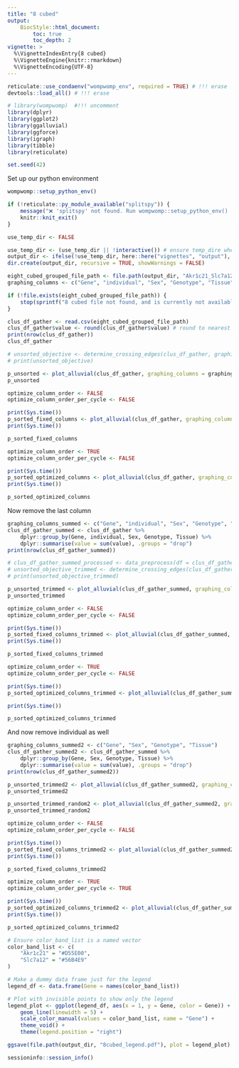 ```yaml
---
title: "8 cubed"
output:
    BiocStyle::html_document:
        toc: true
        toc_depth: 2
vignette: >
  %\VignetteIndexEntry{8 cubed}
  %\VignetteEngine{knitr::rmarkdown}
  %\VignetteEncoding{UTF-8}
---
```

```r
reticulate::use_condaenv("wompwomp_env", required = TRUE) # !!! erase
devtools::load_all() # !!! erase

# library(wompwomp)  #!!! uncomment
library(dplyr)
library(ggplot2)
library(ggalluvial)
library(ggforce)
library(igraph)
library(tibble)
library(reticulate)

set.seed(42)
```

Set up our python environment
```r
wompwomp::setup_python_env()
```

```r
if (!reticulate::py_module_available("splitspy")) {
    message("❌ 'splitspy' not found. Run wompwomp::setup_python_env() and restart R.")
    knitr::knit_exit()
}
```

```r
use_temp_dir <- FALSE

use_temp_dir <- (use_temp_dir || !interactive()) # ensure temp_dire when non-interactive always
output_dir <- ifelse(!use_temp_dir, here::here("vignettes", "output"), file.path(tempdir(), "vignette_output"))
dir.create(output_dir, recursive = TRUE, showWarnings = FALSE)
```

```r
eight_cubed_grouped_file_path <- file.path(output_dir, "Akr1c21_Slc7a12_grouped.csv")
graphing_columns <- c("Gene", "individual", "Sex", "Genotype", "Tissue", "Celltype_final")

if (!file.exists(eight_cubed_grouped_file_path)) {
    stop(sprintf("8 cubed file not found, and is currently not available for download. Please place the file in '%s'", eight_cubed_grouped_file_path))
}
```

```r
clus_df_gather <- read.csv(eight_cubed_grouped_file_path)
clus_df_gather$value <- round(clus_df_gather$value) # round to nearest whole number
print(nrow(clus_df_gather))
clus_df_gather
```

```r
# unsorted_objective <- determine_crossing_edges(clus_df_gather, graphing_columns = graphing_columns, column_weights = "value", return_weighted_layer_free_objective = TRUE)
# print(unsorted_objective)

p_unsorted <- plot_alluvial(clus_df_gather, graphing_columns = graphing_columns, column_weights = "value", sorting_algorithm = "none", color_bands = TRUE, color_boxes = FALSE, coloring_algorithm = "left", resolution = 12, verbose = TRUE, output_plot_path = file.path(output_dir, "8_cubed_full_unsorted.pdf"), min_text = 0.01, save_height = 24, save_width = 24)
p_unsorted
```

```r
optimize_column_order <- FALSE
optimize_column_order_per_cycle <- FALSE

print(Sys.time())
p_sorted_fixed_columns <- plot_alluvial(clus_df_gather, graphing_columns = graphing_columns, column_weights = "value", sorting_algorithm = "neighbornet", optimize_column_order = optimize_column_order, optimize_column_order_per_cycle = optimize_column_order_per_cycle, coloring_algorithm = "left", resolution = 12, color_bands = TRUE, color_boxes = FALSE, verbose = TRUE, output_plot_path = file.path(output_dir, "8_cubed_full_NN_fixed_columns.pdf"), min_text = 0.01, save_height = 24, save_width = 24)
print(Sys.time())

p_sorted_fixed_columns
```

```r
optimize_column_order <- TRUE
optimize_column_order_per_cycle <- FALSE

print(Sys.time())
p_sorted_optimized_columns <- plot_alluvial(clus_df_gather, graphing_columns = graphing_columns, column_weights = "value", sorting_algorithm = "neighbornet", optimize_column_order = optimize_column_order, optimize_column_order_per_cycle = optimize_column_order_per_cycle, coloring_algorithm = "left", resolution = 12, color_bands = TRUE, color_boxes = FALSE, verbose = TRUE, output_plot_path = file.path(output_dir, "8_cubed_full_NN_optimized_columns.pdf"), min_text = 0.01, save_height = 24, save_width = 24)
print(Sys.time())

p_sorted_optimized_columns
```

Now remove the last column
```r
graphing_columns_summed <- c("Gene", "individual", "Sex", "Genotype", "Tissue")
clus_df_gather_summed <- clus_df_gather %>%
    dplyr::group_by(Gene, individual, Sex, Genotype, Tissue) %>%
    dplyr::summarise(value = sum(value), .groups = "drop")
print(nrow(clus_df_gather_summed))
```

```r
# clus_df_gather_summed_processed <- data_preprocess(df = clus_df_gather_summed, graphing_columns = graphing_columns_summed, column_weights = "value", load_df = FALSE, do_gather_set_data = FALSE)
# unsorted_objective_trimmed <- determine_crossing_edges(clus_df_gather_summed_processed, graphing_columns = graphing_columns_summed, column_weights = "value", return_weighted_layer_free_objective = TRUE)
# print(unsorted_objective_trimmed)

p_unsorted_trimmed <- plot_alluvial(clus_df_gather_summed, graphing_columns = graphing_columns_summed, column_weights = "value", sorting_algorithm = "none", color_bands = TRUE, color_band_column = "Gene", color_band_list = c("#D55E00", "#56B4E9"), color_boxes = FALSE, coloring_algorithm = "none", verbose = TRUE, output_plot_path = file.path(output_dir, "8_cubed_trimmed_unsorted.pdf"), min_text = 0.01, save_height = 24, save_width = 24)
p_unsorted_trimmed
```

```r
optimize_column_order <- FALSE
optimize_column_order_per_cycle <- FALSE

print(Sys.time())
p_sorted_fixed_columns_trimmed <- plot_alluvial(clus_df_gather_summed, graphing_columns = graphing_columns_summed, column_weights = "value", sorting_algorithm = "neighbornet", optimize_column_order = optimize_column_order, optimize_column_order_per_cycle = optimize_column_order_per_cycle, color_bands = TRUE, color_band_column = "Gene", color_band_list = c("#D55E00", "#56B4E9"), color_boxes = FALSE, coloring_algorithm = "none", verbose = TRUE, output_plot_path = file.path(output_dir, "8_cubed_trimmed_NN_fixed_columns.pdf"), min_text = 0.01, save_height = 24, save_width = 24)
print(Sys.time())

p_sorted_fixed_columns_trimmed
```

```r
optimize_column_order <- TRUE
optimize_column_order_per_cycle <- FALSE

print(Sys.time())
p_sorted_optimized_columns_trimmed <- plot_alluvial(clus_df_gather_summed, graphing_columns = graphing_columns_summed, column_weights = "value", sorting_algorithm = "neighbornet", optimize_column_order = optimize_column_order, optimize_column_order_per_cycle = optimize_column_order_per_cycle, color_bands = TRUE, color_band_column = "Gene", color_band_list = c("#D55E00", "#56B4E9"), color_boxes = FALSE, coloring_algorithm = "none", verbose = TRUE, output_plot_path = file.path(output_dir, "8_cubed_trimmed_NN_optimized_columns.pdf"), min_text = 0.01, save_height = 24, save_width = 24)

print(Sys.time())

p_sorted_optimized_columns_trimmed
```

And now remove individual as well
```r
graphing_columns_summed2 <- c("Gene", "Sex", "Genotype", "Tissue")
clus_df_gather_summed2 <- clus_df_gather_summed %>%
    dplyr::group_by(Gene, Sex, Genotype, Tissue) %>%
    dplyr::summarise(value = sum(value), .groups = "drop")
print(nrow(clus_df_gather_summed2))
```

```r
p_unsorted_trimmed2 <- plot_alluvial(clus_df_gather_summed2, graphing_columns = graphing_columns_summed2, column_weights = "value", sorting_algorithm = "none", color_bands = TRUE, color_band_column = "Gene", color_band_list = c("#D55E00", "#56B4E9"), color_boxes = FALSE, coloring_algorithm = "none", verbose = TRUE, output_plot_path = file.path(output_dir, "8_cubed_trimmedX2_unsorted.pdf"), text_size = 35, axis_text_size = 35, axis_text_vjust = -5, min_text = 0.01, save_height = 24, save_width = 24)
p_unsorted_trimmed2
```

```r
p_unsorted_trimmed_random2 <- plot_alluvial(clus_df_gather_summed2, graphing_columns = graphing_columns_summed2, column_weights = "value", sorting_algorithm = "random", color_bands = TRUE, color_band_column = "Gene", color_band_list = c("#D55E00", "#56B4E9"), color_boxes = FALSE, coloring_algorithm = "none", verbose = TRUE, output_plot_path = file.path(output_dir, "8_cubed_trimmedX2_unsorted_random.pdf"), text_size = 35, axis_text_size = 35, axis_text_vjust = -5, min_text = 0.01, save_height = 24, save_width = 24)
p_unsorted_trimmed_random2
```

```r
optimize_column_order <- FALSE
optimize_column_order_per_cycle <- FALSE

print(Sys.time())
p_sorted_fixed_columns_trimmed2 <- plot_alluvial(clus_df_gather_summed2, graphing_columns = graphing_columns_summed2, column_weights = "value", sorting_algorithm = "neighbornet", optimize_column_order = optimize_column_order, optimize_column_order_per_cycle = optimize_column_order_per_cycle, color_bands = TRUE, color_band_column = "Gene", color_band_list = c("#D55E00", "#56B4E9"), color_boxes = FALSE, coloring_algorithm = "none", verbose = TRUE, output_plot_path = file.path(output_dir, "8_cubed_trimmedX2_NN_fixed_columns.pdf"), text_size = 35, axis_text_size = 35, axis_text_vjust = -5, min_text = 0.01, save_height = 24, save_width = 24)
print(Sys.time())

p_sorted_fixed_columns_trimmed2
```

```r
optimize_column_order <- TRUE
optimize_column_order_per_cycle <- TRUE

print(Sys.time())
p_sorted_optimized_columns_trimmed2 <- plot_alluvial(clus_df_gather_summed2, graphing_columns = graphing_columns_summed2, column_weights = "value", sorting_algorithm = "neighbornet", optimize_column_order = optimize_column_order, optimize_column_order_per_cycle = optimize_column_order_per_cycle, color_bands = TRUE, color_band_column = "Gene", color_band_list = c("#D55E00", "#56B4E9"), color_boxes = FALSE, coloring_algorithm = "none", verbose = TRUE, output_plot_path = file.path(output_dir, "8_cubed_trimmedX2_NN_optimized_columns.pdf"), text_size = 35, axis_text_size = 35, axis_text_vjust = -5, min_text = 0.01, save_height = 24, save_width = 24)
print(Sys.time())

p_sorted_optimized_columns_trimmed2
```

```r
# Ensure color_band_list is a named vector
color_band_list <- c(
    "Akr1c21" = "#D55E00",
    "Slc7a12" = "#56B4E9"
)

# Make a dummy data frame just for the legend
legend_df <- data.frame(Gene = names(color_band_list))

# Plot with invisible points to show only the legend
legend_plot <- ggplot(legend_df, aes(x = 1, y = Gene, color = Gene)) +
    geom_line(linewidth = 5) +
    scale_color_manual(values = color_band_list, name = "Gene") +
    theme_void() +
    theme(legend.position = "right")

ggsave(file.path(output_dir, "8cubed_legend.pdf"), plot = legend_plot)
```

```r
sessioninfo::session_info()
```
